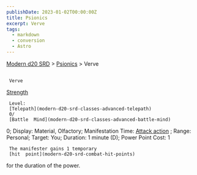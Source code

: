```yaml
---
publishDate: 2023-01-02T00:00:00Z
title: Psionics
excerpt: Verve
tags:
  - markdown
  - conversion
  - Astro
---
```


[Modern d20 SRD](/#modernD20) >
[Psionics](modern-d20-srd-psionics-index) > Verve

##

     Verve

[Strength](modern-d20-srd-basics-ability-scores)

     Level:
     [Telepath](modern-d20-srd-classes-advanced-telepath)
     0/
     [Battle  Mind](modern-d20-srd-classes-advanced-battle-mind)
0; Display: Material, Olfactory; Manifestation Time:
[Attack action](modern-d20-srd-combat-attack-actions)
; Range: Personal; Target: You; Duration: 1 minute (D); Power Point Cost: 1

     The manifester gains 1 temporary
     [hit  point](modern-d20-srd-combat-hit-points)
for the duration of the power.
